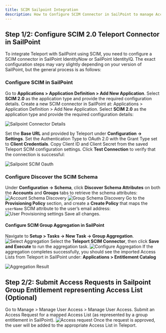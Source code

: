 ```yaml
---
title: SCIM Sailpoint Integration
description: How to Configure SCIM Connector in SailPoint to manage Access List membership
---
```


## Step 1/2: Configure SCIM 2.0 Teleport Connector in SailPoint

To integrate Teleport with SailPoint using SCIM, you need to configure a SCIM connector in SailPoint IdentityNow or SailPoint IdentityIQ.
The exact configuration steps may vary slightly depending on your version of SailPoint, but the general process is as follows:

### Configure SCIM in SailPoint

Go to **Applications > Application Definition > Add New Application**.
Select **SCIM 2.0** as the application type and provide the required configuration details.
Create a new SCIM connector in SailPoint at: Applications > Application Definition > Add New Application.
Select **SCIM 2.0** as the application type and provide the required configuration details:

![Sailpoint Connector Details](../../../../../img/sailpoint/sailpoint-1.png)

Set the **Base URL** and provided by Teleport under **Configuration -> Settings**.
Set the Authentication Type to OAuth 2.0 with the Grant Type set to **Client Credentials**.
Copy Client ID and Client Secret from the saved Teleport SCIM configuration settings.
Click **Test Connection** to verify that the connection is successful:

![Sailpoint SCIM Oauth](../../../../../img/sailpoint/sailspoint-scim-config.png)

### Configure Discover the SCIM Schema

Under  **Configuration -> Schema**, click **Discover Schema Attributes** on both the **Accounts** and **Groups** tabs to retrieve the schema attributes:
![Account Schema Discovery](../../../../../img/sailpoint/sailpoint-3.png)
![Group Schema Discovery](../../../../../img/sailpoint/sailpoint-4.png)
Go to the **Provisioning Policy** section, and create a **Create Policy** that maps the `userName` SCIM attribute to the user’s email address:
![User Provisioning settings](../../../../../img/sailpoint/sailpoint-5.png)
Save all changes.

#### Configure SCIM Group Aggregation in SailPoint

Navigate to **Setup > Tasks -> New Task -> Group Aggregation**.
![Select Aggregation](../../../../../img/sailpoint/sailpoint-6.png)
Select the **Teleport SCIM Connector**, then click **Save and Execute** to run the aggregation task.
![Configure Aggregation](../../../../../img/sailpoint/sailpoint-7.png)
If the aggregation completes successfully,
you should see the imported Access Lists from Teleport in SailPoint under: **Applications > Entitlement Catalog**

![Aggregation Result](../../../../../img/sailpoint/sailpoint-8.png)

## Step 2/2: Submit Access Requests in Sailpoint Group Entitlement representing Access List (Optional)

Go to Manage > Manage User Access > Manage User Access.
Submit an Access Request for a mapped Access List (as represented by a group
entitlement in SailPoint).
![Access request](../../../../../img/sailpoint/sailpoint-9.png)
Once the request is approved, the user will be added to the appropriate Access List in Teleport.
